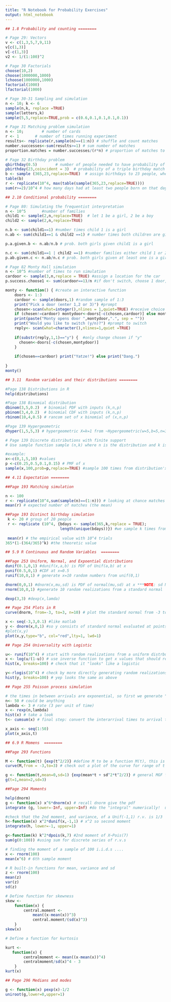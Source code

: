 ```yaml
---
title: "R Notebook for Probability Exercises"
output: html_notebook
---
```


 

```r
## 1.8 Probability and counting ========

# Page 29: Vectors
v <- c(1,3,5,7,9,11)
v[c(1,3)]
v[-c(1,3)]
v2 <- 1/(1:100)^2

# Page 30 Factorials  
choose(10,2)
choose(1000000,1000)
lchoose(1000000,1000)
factorial(1000)
lfactorial(1000)

# Page 30-31 Sampling and simulation
n <- 10; k <- 6
sample(n,k, replace =TRUE)
sample(letters,k)
sample(5,5,replace=TRUE,prob = c(0.6,0.1,0.1,0.1,0.1))

# Page 31 Matching problem simulation
n <- 10;        # number of cards
r <- 1       # number of times running experiment
results<- replicate(r,sample(n)==(1:n)) # shuffle and count matches
number.successes<-sum(results>=1) # sum number of matches
proportion.matches = number.successes/(r*n) # proportion of matches to total number of experiments

# Page 32 Birthday problem
qbirthday(0.5)        # number of people needed to have probability of at least 50% of at least one match
pbirthday(23,coincident = 3)  # probability of a triple birthday match given 23 people 
b <- sample (365,23,replace=TRUE)  # assign birthdays to 23 people, where each of 365 "days"" has equal probability
table(b)
r <- replicate(10^4, max(table(sample(365,23,replace=TRUE))))
sum(r>=2)/10^4 # how many days had at least two people born on that day, on average after 10^4 runs?

```

```r
## 2.10 Conditional probability ========

# Page 80: Simulating the frequentist interpretation
n <- 10^5       #number of families
child1 <- sample(2,n,replace=TRUE)  # let 1 be a girl, 2 be a boy
child2 <- sample(2,n,replace=TRUE)  

n.b <- sum(child1==1) #number times child 1 is a girl
n.ab <- sum(child1==1 & child2 ==1) # number times both children are girls

p.a.given.b <- n.ab/n.b # prob. both girls given child1 is a girl

n.c <- sum(child1==1 | child2 ==1) #number families either child 1 or 2 (or both) is a girl
p.ab.given.c <- n.ab/n.c # prob. both girls given at least one is a girl

# Page 82 Monty Hall simulation
n <- 10^5 #number of times to run simulation
cardoor <- sample(3,n,replace = TRUE) #assign a location for the car
p.success.choose1 <- sum(cardoor==1)/n #if don't switch, choose 1 door, probability of success (about 1/3)

monty <- function() { #create an interactive function
    doors <- 1:3
    cardoor <- sample(doors,1) #random sample of 1:3
    print("Pick a door (enter 1,2 or 3)") #prompt
    chosen<-scan(what=integer(),nlines = 1,quiet=TRUE) #receive choice of door
    if (chosen!=cardoor) montydoor<-doors[-c(chosen,cardoor)] else montydoor <- sample(doors[-chosen],1) #pick Monty's door
    print(paste("Monty opens door ",montydoor,".", sep = ""))
    print("Would you like to switch (y/n)?") #prompt to switch
    reply<- scan(what=character(),nlines=1,quiet =TRUE)
    
    if(substr(reply,1,1)=="y") {  #only change chosen if "y"
      chosen<-doors[-c(chosen,montydoor)]
    }
    
    if(chosen==cardoor) print("Yatze!") else print("Dang.")
    
}
monty()  

```
 
```r
## 3.11  Random variables and their distributions ========

#Page 138 Distributions in R
help(distributions)

#Page 138 Binomial distribution
dbinom(3,5,0.2)  # binomial PDF with inputs (k,n,p)
pbinom(3,4,0.2)  # binomial CDF with inputs (k,n,p)
rbinom(10,4,0.5) # rancom set of x binomial of (x,n,p)

#Page 139 Hypergeometric
dhyper(1,5,5,3) # hypergeometric X=k=1 from ~Hypergeometric(w=5,b=5,n=3)

# Page 139 Discrete distributions with finite support
# Use sample function sample (n,k) where n is the distribution and k is the number of elements to choose...but we can make x a vector of values with a corresponding vector, p, of probabilities (so x can be any distribution!)

#example:
x<-c(0,1,5,10) #values
p <-c(0.25,0.5,0.1,0.15) # PMF of x
sample(x,100,prob=p,replace=TRUE) #sample 100 times from distribution'x' 

```

```r
## 4.11 Expectation ========

##Page 193 Matching simulation

n <- 100
r <- replicate(10^4,sum(sample(n)==(1:n))) # looking at chance matches of a random sample of a deck of n cards ...
mean(r) # expected number of matches (the mean)

##Page 193 Distinct birthday simulation
 k <- 20 # group of 20 people
 r <- replicate (10^4, {bdays <- sample(365,k,replace = TRUE);
                        length(unique(bdays))}) #we sample k times from 1:365, then remove duplicates with unique(bdays) and length() calculatates the length AFTER duplicates have been removed... so R contains the # of distinct birhtdays
 
 mean(r) # the empirical value with 10^4 trials
365*(1-(364/365)^k) #the theoretic value
```

```r
## 5.9 R Continuous and Random Variables  ========

##Page 253 Uniform, Normal, and Expoential distributions
dunif(0.1,0,1) #dunif(x,a,b) is PDF of Unif(a,b) at x
punif(0.5,0,1) #CDF at x=0.5
runif(10,0,1) # generate x=10 random numbers from unif(0,1)

dnorm(0,0,1) #dnorm(x,mu,sd) is PDF of normal(mu,sd) at x ***NOTE: sd NOT variance**
rnorm(10,0,1) #generate 10 random realizations from a standard normal

dexp(3,3) #dexp(x,lamda)

## Page 254 Plots in R
curve(dnorm, from=-3, to=3, n=10) # plot the standard normal from -3 to 3 evaulated at 10 points

x <- seq(-3,3,0.1) #like matlab
y <- dnorm(x,0,1) #so y consists of standard normal evaluated at points x
#plot(x,y)
plot(x,y,type="b", col="red",lty=1, lwd=1)

## Page 254 Universality with Logistic

u<- runif(10^4) # start with random realizations from a uniform distrbution
x <- log(u/(1-u)) # use inverse function to get x values that should resemble a logistic distribution
hist(x, breaks=100) # check that it "looks" like a logistic

y<-rlogis(10^4) # check by more directly generating random realizations from a logistic 
hist(y, breaks=100) # yep looks the same as above

## Page 255 Poisson process simulation

# the times in between arrivals are exponential, so first we generate "interarrival" times as exponential distribution with rate parameter lambda
n<- 50 # could be anything
lambda <- 3 # rate (3 per unit of time)
x <- rexp(n,lambda) 
hist(x) # take a look
t<- cumsum(x) # final step: convert the interarrival times to arrival times using cumulative sum function

x_axis <- seq(1:50)
plot(x_axis,t)
```

```r
## 6.9 R Momens  ========

##Page 293 Functions  

M <- function(t) {exp(t^2/2)} #define M to be a function M(t), this is the MFG for standard normal
curve(M,from = -3,to=3) # check out a plot of the curve for range of t

g <- function(t,mean=0,sd=1) {exp(mean*t + sd^2*t^2/2)} # general MGF for N(mean,sd^2), and notice we set useful variable names and default values
g(t=1,mean=2,sd=3)

##Page 294 Moments

help(dnorm)
g <- function(x) x^6*dnorm(x) # recall dnorm give the pdf 
integrate (g, lower=-Inf, upper=Inf) #do the "integral" numerically!  using the integrate command

#check that the 2nd moment, and variance, of a Unif(-1,1) r.v. is 1/3
h<-function(x) x^2*dunif(x,-1,1) # x^2 so second moment
integrate(h, lower=-1, upper=1)

g<-function(k) k^2*dpois(k,7) #2nd moment of X~Pois(7)
sum(g(0:100)) #using sum for discrete series of r.v.s

# finding the moment of a sample of 100 i.i.d.s ....
x <- rnorm(100)
mean(x^6) # 6th sample moment

# R built-in functions for mean, variance and sd
z <- rnorm(100)
mean(z)
var(z)
sd(z)

# Define function for skewness
skew <-
    function(x) {
        central.moment <-
            mean((x-mean(x))^3)
            central.moment/(sd(x)^3)
    }
skew(x)

# Define a function for kurtosis

kurt <-
   function(x) {
        centralmoment <- mean((x-mean(x))^4)
        centralmoment/sd(x)^4 - 3
    }
kurt(x)

## Page 296 Medians and modes

g <- function(x) pexp(x)-1/2
uniroot(g,lower=0,upper=1)


```

